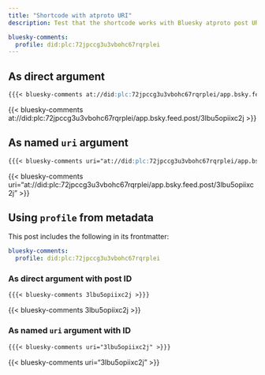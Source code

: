 ```yaml
---
title: "Shortcode with atproto URI"
description: Test that the shortcode works with Bluesky atproto post URIs.

bluesky-comments:
  profile: did:plc:72jpccg3u3vbohc67rqrplei
---
```


## As direct argument

```markdown
{{{< bluesky-comments at://did:plc:72jpccg3u3vbohc67rqrplei/app.bsky.feed.post/3lbu5opiixc2j >}}}
```

{{< bluesky-comments at://did:plc:72jpccg3u3vbohc67rqrplei/app.bsky.feed.post/3lbu5opiixc2j >}}

## As named `uri` argument

```markdown
{{{< bluesky-comments uri="at://did:plc:72jpccg3u3vbohc67rqrplei/app.bsky.feed.post/3lbu5opiixc2j" >}}}
```

{{< bluesky-comments uri="at://did:plc:72jpccg3u3vbohc67rqrplei/app.bsky.feed.post/3lbu5opiixc2j" >}}

## Using `profile` from metadata

This post includes the following in its frontmatter:

```yaml
bluesky-comments:
  profile: did:plc:72jpccg3u3vbohc67rqrplei
```

### As direct argument with post ID

```markdown
{{{< bluesky-comments 3lbu5opiixc2j >}}}
```

{{< bluesky-comments 3lbu5opiixc2j >}}

### As named `uri` argument with ID

```markdown
{{{< bluesky-comments uri="3lbu5opiixc2j" >}}}
```

{{< bluesky-comments uri="3lbu5opiixc2j" >}}
